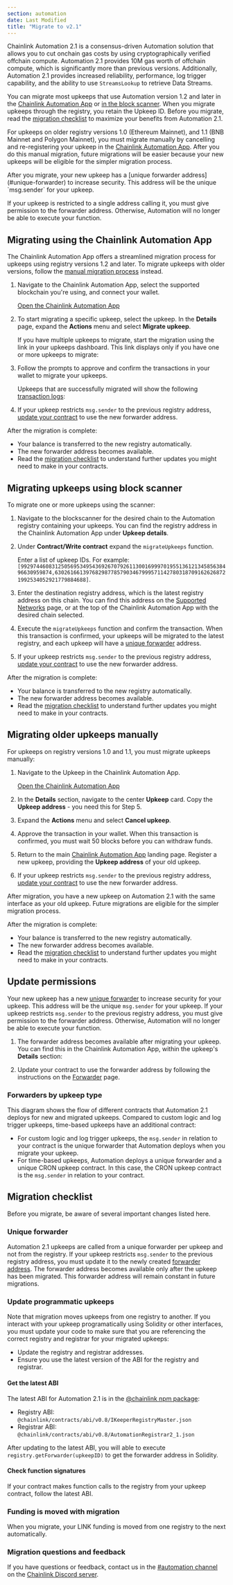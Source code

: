 ```yaml
---
section: automation
date: Last Modified
title: "Migrate to v2.1"
---
```



Chainlink Automation 2.1 is a consensus-driven Automation solution that allows you to cut onchain gas costs by using cryptographically verified offchain compute. Automation 2.1 provides 10M gas worth of offchain compute, which is significantly more than previous versions. Additionally, Automation 2.1 provides increased reliability, performance, log trigger capability, and the ability to use `StreamsLookup` to retrieve Data Streams.

You can migrate most upkeeps that use Automation version 1.2 and later in the [Chainlink Automation App](https://automation.chain.link/) or [in the block scanner](#migrating-upkeeps-using-block-scanner). When you migrate upkeeps through the registry, you retain the Upkeep ID. Before you migrate, read the [migration checklist](#migration-checklist) to maximize your benefits from Automation 2.1.

For upkeeps on older registry versions 1.0 (Ethereum Mainnet), and 1.1 (BNB Mainnet and Polygon Mainnet), you must migrate manually by cancelling and re-registering your upkeep in the [Chainlink Automation App](https://automation.chain.link/). After you do this manual migration, future migrations will be easier because your new upkeeps will be eligible for the simpler migration process.

<Aside type="caution" title="Grant permission to the forwarder address">
After you migrate, your new upkeep has a [unique forwarder address](#unique-forwarder) to increase security. This address will be the unique `msg.sender` for your upkeep.

If your upkeep is restricted to a single address calling it, you must give permission to the forwarder address. Otherwise, Automation will no longer be able to execute your function.

</Aside>

## Migrating using the Chainlink Automation App

The Chainlink Automation App offers a streamlined migration process for upkeeps using registry versions 1.2 and later. To migrate upkeeps with older versions, follow the [manual migration process](#migrating-older-upkeeps-manually) instead.

1. Navigate to the Chainlink Automation App, select the supported blockchain you're using, and connect your wallet.

   <div class="remix-callout">
     <a href="https://automation.chain.link">Open the Chainlink Automation App</a>
   </div>

   <ClickToZoom src="/images/automation/v2-migration/landing-page.png" />

1. To start migrating a specific upkeep, select the upkeep. In the **Details** page, expand the **Actions** menu and select **Migrate upkeep**.

   <ClickToZoom src="/images/automation/v2-migration/upkeep-details.png" />

   If you have multiple upkeeps to migrate, start the migration using the link in your upkeeps dashboard. This link displays only if you have one or more upkeeps to migrate:

   <ClickToZoom src="/images/automation/v2-migration/1-bulk-migration-ui.png" />

1. Follow the prompts to approve and confirm the transactions in your wallet to migrate your upkeeps.

   <ClickToZoom src="/images/automation/v2-migration/approve-migration.png" />

   Upkeeps that are successfully migrated will show the following [transaction logs](https://testnet.bscscan.com/tx/0x85b3a147518719d3c9b1dd6b80e5f39d53d18c177ebc10d1bfb8890eaab8900a#eventlog):

   <ClickToZoom src="/images/automation/v2-migration/migration-txn.png" />

1. If your upkeep restricts `msg.sender` to the previous registry address, [update your contract](#update-permissions) to use the new forwarder address.

After the migration is complete:

- Your balance is transferred to the new registry automatically.
- The new forwarder address becomes available.
- Read the [migration checklist](#migration-checklist) to understand further updates you might need to make in your contracts.

## Migrating upkeeps using block scanner

To migrate one or more upkeeps using the scanner:

1. Navigate to the blockscanner for the desired chain to the Automation registry containing your upkeeps. You can find the registry address in the Chainlink Automation App under **Upkeep details**.

1. Under **Contract/Write contract** expand the `migrateUpkeeps` function.

   Enter a list of upkeep IDs. For example: `[99297446083125056953495436926707926113001699970195513612134585638496630959874,63026166139768298778579034679995711427803187091626268721992534052921779884688]`.

1. Enter the destination registry address, which is the latest registry address on this chain. You can find this address on the [Supported Networks](/chainlink-automation/overview/supported-networks) page, or at the top of the Chainlink Automation App with the desired chain selected.

1. Execute the `migrateUpkeeps` function and confirm the transaction. When this transaction is confirmed, your upkeeps will be migrated to the latest registry, and each upkeep will have a [unique forwarder](#unique-forwarder) address.

1. If your upkeep restricts `msg.sender` to the previous registry address, [update your contract](#update-permissions) to use the new forwarder address.

After the migration is complete:

- Your balance is transferred to the new registry automatically.
- The new forwarder address becomes available.
- Read the [migration checklist](#migration-checklist) to understand further updates you might need to make in your contracts.

## Migrating older upkeeps manually

For upkeeps on registry versions 1.0 and 1.1, you must migrate upkeeps manually:

1. Navigate to the Upkeep in the Chainlink Automation App.

   <div class="remix-callout">
     <a href="https://automation.chain.link">Open the Chainlink Automation App</a>
   </div>

1. In the **Details** section, navigate to the center **Upkeep** card. Copy the **Upkeep address** - you need this for Step 5.
1. Expand the **Actions** menu and select **Cancel upkeep**.
1. Approve the transaction in your wallet. When this transaction is confirmed, you must wait 50 blocks before you can withdraw funds.
1. Return to the main [Chainlink Automation App](https://automation.chain.link/) landing page. Register a new upkeep, providing the **Upkeep address** of your old upkeep.
1. If your upkeep restricts `msg.sender` to the previous registry address, [update your contract](#update-permissions) to use the new forwarder address.

After migration, you have a new upkeep on Automation 2.1 with the same interface as your old upkeep. Future migrations are eligible for the simpler migration process.

After the migration is complete:

- Your balance is transferred to the new registry automatically.
- The new forwarder address becomes available.
- Read the [migration checklist](#migration-checklist) to understand further updates you might need to make in your contracts.

## Update permissions

Your new upkeep has a new [unique forwarder](#unique-forwarder) to increase security for your upkeep. This address will be the unique `msg.sender` for your upkeep. If your upkeep restricts `msg.sender` to the previous registry address, you must give permission to the forwarder address. Otherwise, Automation will no longer be able to execute your function.

1. The forwarder address becomes available after migrating your upkeep. You can find this in the Chainlink Automation App, within the upkeep's **Details** section:

   <ClickToZoom src="/images/automation/v2-migration/forwarder-address.png" />

1. Update your contract to use the forwarder address by following the instructions on the [Forwarder](/chainlink-automation/guides/forwarder) page.

### Forwarders by upkeep type

This diagram shows the flow of different contracts that Automation 2.1 deploys for new and migrated upkeeps. Compared to custom logic and log trigger upkeeps, time-based upkeeps have an additional contract:

<ClickToZoom src="/images/automation/v2-migration/v2-upkeeps-by-type.png" />

- For custom logic and log trigger upkeeps, the `msg.sender` in relation to your contract is the unique forwarder that Automation deploys when you migrate your upkeep.
- For time-based upkeeps, Automation deploys a unique forwarder and a unique CRON upkeep contract. In this case, the CRON upkeep contract is the `msg.sender` in relation to your contract.

## Migration checklist

Before you migrate, be aware of several important changes listed here.

### Unique forwarder

Automation 2.1 upkeeps are called from a unique forwarder per upkeep and not from the registry. If your upkeep restricts `msg.sender` to the previous registry address, you must update it to the newly created [forwarder address](/chainlink-automation/guides/forwarder). The forwarder address becomes available only after the upkeep has been migrated. This forwarder address will remain constant in future migrations.

### Update programmatic upkeeps

Note that migration moves upkeeps from one registry to another. If you interact with your upkeep programatically using Solidity or other interfaces, you must update your code to make sure that you are referencing the correct registry and registrar for your migrated upkeeps:

- Update the registry and registrar addresses.
- Ensure you use the latest version of the ABI for the registry and registrar.

#### Get the latest ABI

The latest ABI for Automation 2.1 is in the [@chainlink npm package](https://www.npmjs.com/package/@chainlink/contracts?activeTab=code):

- Registry ABI: `@chainlink/contracts/abi/v0.8/IKeeperRegistryMaster.json`
- Registrar ABI: `@chainlink/contracts/abi/v0.8/AutomationRegistrar2_1.json`

After updating to the latest ABI, you will able to execute `registry.getForwarder(upkeepID)` to get the forwarder address in Solidity.

#### Check function signatures

If your contract makes function calls to the registry from your upkeep contract, follow the latest ABI.

### Funding is moved with migration

When you migrate, your LINK funding is moved from one registry to the next automatically.

### Migration questions and feedback

If you have questions or feedback, contact us in the [#automation channel](https://discord.com/channels/592041321326182401/821350860302581771) on the [Chainlink Discord server](https://discord.gg/qj9qarT).
